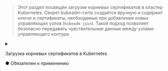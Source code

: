 

> Этот раздел посвящён загрузке корневых сертификатов в кластер Kubernetes.
> Секрет kubeadm-certs создаётся вручную и содержит ключи и сертификаты, необходимые при добавлении новых управляющих узлов (`kubeadm join`).
> Такой подход позволяет безопасно передавать чувствительные данные между узлами управляющего контура.

<Tabs groupId="phase">
  <TabItem value="init">
    <details>
      <summary>
        <div style={{ display: 'flex', justifyContent: 'space-between', flexWrap: 'wrap' }}>
          <p style={{ marginBottom: 0 }}>Загрузка корневых сертификатов в Kubernetes</p>
          <p className="obligatory-note-orange">● Обязателен к применению</p>
        </div>
      </summary>
      <UploadCAInit />
    </details>
  </TabItem>
</Tabs>
